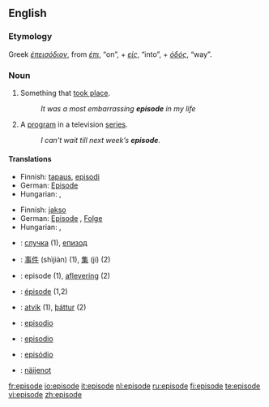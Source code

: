{{see|Episode|épisode}}
==English==

===Etymology===
Greek ''[[έπεισόδιον]]'', from ''[[έπι]]'', “on”, + ''[[είς]]'', “into”, + ''[[όδός]]'', “way”.

===Noun===
{{en-noun}}

# Something that [[take place|took place]].
#: ''It was a most embarrassing '''episode''' in my life''
# A [[program]] in a television [[series]].
#: ''I can't wait till next week’s '''episode'''.''

====Translations====
{{trans-top|something that took place}}
*Finnish: [[tapaus]], [[episodi]] 
*German: [[Episode]] {{f}}
*Hungarian: {{t|hu|esemény}}, {{t|hu|epizód}}
{{trans-mid}}
{{trans-bottom}}

{{trans-top|a program in a television series}}
*Finnish: [[jakso]]
*German: [[Episode]] {{f}}, [[Folge]] {{f}}
*Hungarian: {{t|hu|rész}}, {{t|hu|epizód}}
{{trans-mid}}
{{trans-bottom}}

{{checktrans-top}}
*{{ttbc|Bulgarian}}: [[случка]] {{f}} (1), [[епизод]] {{m}}
*{{ttbc|Chinese}}: [[事件]] (shìjiàn) (1), [[集]] (jí) (2)
*{{ttbc|Dutch}}: episode {{f}} (1), [[aflevering]] {{f}} (2)
*{{ttbc|French}}: [[épisode]] {{f}} (1,2)
{{checktrans-mid}}
*{{ttbc|Icelandic}}: [[atvik]] (1), [[þáttur]] (2)
*{{ttbc|Interlingua}}: [[episodio]]
*{{ttbc|Spanish}}: [[episodio]]
*{{ttbc|Portuguese}}: [[episódio]]
*{{ttbc|Volapük}}: [[näijenot]]
{{checktrans-bottom}}

[[fr:episode]]
[[io:episode]]
[[it:episode]]
[[nl:episode]]
[[ru:episode]]
[[fi:episode]]
[[te:episode]]
[[vi:episode]]
[[zh:episode]]
